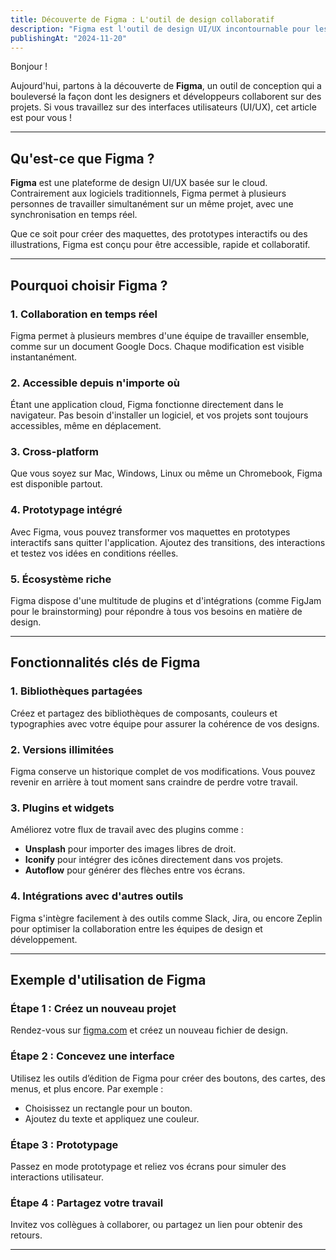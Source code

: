 ```yaml
---
title: Découverte de Figma : L'outil de design collaboratif
description: "Figma est l'outil de design UI/UX incontournable pour les équipes modernes. Découvrez ses fonctionnalités et pourquoi il révolutionne la conception."
publishingAt: "2024-11-20"
---
```


Bonjour !

Aujourd'hui, partons à la découverte de **Figma**, un outil de conception qui a bouleversé la façon dont les designers et développeurs collaborent sur des projets. Si vous travaillez sur des interfaces utilisateurs (UI/UX), cet article est pour vous !

---

## Qu'est-ce que Figma ?

**Figma** est une plateforme de design UI/UX basée sur le cloud. Contrairement aux logiciels traditionnels, Figma permet à plusieurs personnes de travailler simultanément sur un même projet, avec une synchronisation en temps réel.

Que ce soit pour créer des maquettes, des prototypes interactifs ou des illustrations, Figma est conçu pour être accessible, rapide et collaboratif.

---

## Pourquoi choisir Figma ?

### 1. **Collaboration en temps réel**
Figma permet à plusieurs membres d'une équipe de travailler ensemble, comme sur un document Google Docs. Chaque modification est visible instantanément.

### 2. **Accessible depuis n'importe où**
Étant une application cloud, Figma fonctionne directement dans le navigateur. Pas besoin d'installer un logiciel, et vos projets sont toujours accessibles, même en déplacement.

### 3. **Cross-platform**
Que vous soyez sur Mac, Windows, Linux ou même un Chromebook, Figma est disponible partout.

### 4. **Prototypage intégré**
Avec Figma, vous pouvez transformer vos maquettes en prototypes interactifs sans quitter l'application. Ajoutez des transitions, des interactions et testez vos idées en conditions réelles.

### 5. **Écosystème riche**
Figma dispose d'une multitude de plugins et d'intégrations (comme FigJam pour le brainstorming) pour répondre à tous vos besoins en matière de design.

---

## Fonctionnalités clés de Figma

### **1. Bibliothèques partagées**
Créez et partagez des bibliothèques de composants, couleurs et typographies avec votre équipe pour assurer la cohérence de vos designs.

### **2. Versions illimitées**
Figma conserve un historique complet de vos modifications. Vous pouvez revenir en arrière à tout moment sans craindre de perdre votre travail.

### **3. Plugins et widgets**
Améliorez votre flux de travail avec des plugins comme :
- **Unsplash** pour importer des images libres de droit.
- **Iconify** pour intégrer des icônes directement dans vos projets.
- **Autoflow** pour générer des flèches entre vos écrans.

### **4. Intégrations avec d'autres outils**
Figma s'intègre facilement à des outils comme Slack, Jira, ou encore Zeplin pour optimiser la collaboration entre les équipes de design et développement.

---

## Exemple d'utilisation de Figma

### Étape 1 : Créez un nouveau projet
Rendez-vous sur [figma.com](https://www.figma.com/) et créez un nouveau fichier de design.

### Étape 2 : Concevez une interface
Utilisez les outils d’édition de Figma pour créer des boutons, des cartes, des menus, et plus encore. Par exemple :
- Choisissez un rectangle pour un bouton.
- Ajoutez du texte et appliquez une couleur.

### Étape 3 : Prototypage
Passez en mode prototypage et reliez vos écrans pour simuler des interactions utilisateur.

### Étape 4 : Partagez votre travail
Invitez vos collègues à collaborer, ou partagez un lien pour obtenir des retours.

---